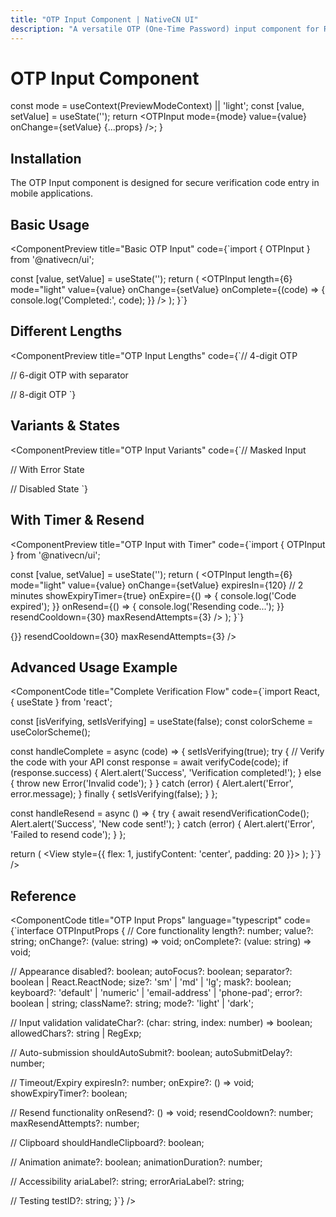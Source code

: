 ```yaml
---
title: "OTP Input Component | NativeCN UI"
description: "A versatile OTP (One-Time Password) input component for React Native apps with customizable length, validation, and auto-submission features."
---
```


# OTP Input Component


  const mode = useContext(PreviewModeContext) || 'light';
  const [value, setValue] = useState('');
  return <OTPInput 
    mode={mode} 
    value={value} 
    onChange={setValue} 
    {...props} 
  />;
}

## Installation

The OTP Input component is designed for secure verification code entry in mobile applications.

<ComponentCode 
  language="bash"
  code="npx @nativecn/cli add input-otp"
  title="Installation Command"
/>

## Basic Usage

<ComponentPreview
  title="Basic OTP Input"
  code={`import { OTPInput } from '@nativecn/ui';

  const [value, setValue] = useState('');
  return (
    <OTPInput
      length={6}
      mode="light"
      value={value}
      onChange={setValue}
      onComplete={(code) => {
        console.log('Completed:', code);
      }}
    />
  );
}`}
>
  <div style={{ width: '100%', maxWidth: '400px', margin: '0 auto' }}>
    <OTPWithMode length={6} />
  </div>
</ComponentPreview>

## Different Lengths

<ComponentPreview
  title="OTP Input Lengths"
  code={`// 4-digit OTP
<OTPInput
  length={4}
  mode="light"
  keyboard="numeric"
  value={value4}
  onChange={setValue4}
/>

// 6-digit OTP with separator
<OTPInput
  length={6}
  mode="light"
  separator={true}
  keyboard="numeric"
  value={value6}
  onChange={setValue6}
/>

// 8-digit OTP
<OTPInput
  length={8}
  mode="light"
  keyboard="numeric"
  value={value8}
  onChange={setValue8}
/>`}
>
  <div style={{ display: 'flex', flexDirection: 'column', gap: '24px', width: '100%', maxWidth: '400px', margin: '0 auto' }}>
    <OTPWithMode length={4} />
    <OTPWithMode length={6} separator={true} />
    <OTPWithMode length={8} />
  </div>
</ComponentPreview>

## Variants & States

<ComponentPreview
  title="OTP Input Variants"
  code={`// Masked Input
<OTPInput
  length={6}
  mode="light"
  mask={true}
  keyboard="numeric"
  value={maskedValue}
  onChange={setMaskedValue}
/>

// With Error State
<OTPInput
  length={6}
  mode="light"
  error="Invalid verification code"
  keyboard="numeric"
  value={errorValue}
  onChange={setErrorValue}
/>

// Disabled State
<OTPInput
  length={6}
  mode="light"
  disabled={true}
  keyboard="numeric"
  value={disabledValue}
  onChange={setDisabledValue}
/>`}
>
  <div style={{ display: 'flex', flexDirection: 'column', gap: '24px', width: '100%', maxWidth: '400px', margin: '0 auto' }}>
    <OTPWithMode length={6} mask={true} />
    <OTPWithMode length={6} error="Invalid verification code" />
    <OTPWithMode length={6} disabled={true} />
  </div>
</ComponentPreview>

## With Timer & Resend

<ComponentPreview
  title="OTP Input with Timer"
  code={`import { OTPInput } from '@nativecn/ui';

  const [value, setValue] = useState('');
  return (
    <OTPInput
      length={6}
      mode="light"
      value={value}
      onChange={setValue}
      expiresIn={120} // 2 minutes
      showExpiryTimer={true}
      onExpire={() => {
        console.log('Code expired');
      }}
      onResend={() => {
        console.log('Resending code...');
      }}
      resendCooldown={30}
      maxResendAttempts={3}
    />
  );
}`}
>
  <div style={{ width: '100%', maxWidth: '400px', margin: '0 auto' }}>
    <OTPWithMode 
      length={6}
      expiresIn={120}
      showExpiryTimer={true}
      onResend={() => {}}
      resendCooldown={30}
      maxResendAttempts={3}
    />
  </div>
</ComponentPreview>

## Advanced Usage Example

<ComponentCode
  title="Complete Verification Flow"
  code={`import React, { useState } from 'react';

  const [isVerifying, setIsVerifying] = useState(false);
  const colorScheme = useColorScheme();

  const handleComplete = async (code) => {
    setIsVerifying(true);
    try {
      // Verify the code with your API
      const response = await verifyCode(code);
      if (response.success) {
        Alert.alert('Success', 'Verification completed!');
      } else {
        throw new Error('Invalid code');
      }
    } catch (error) {
      Alert.alert('Error', error.message);
    } finally {
      setIsVerifying(false);
    }
  };

  const handleResend = async () => {
    try {
      await resendVerificationCode();
      Alert.alert('Success', 'New code sent!');
    } catch (error) {
      Alert.alert('Error', 'Failed to resend code');
    }
  };

  return (
    <View style={{ flex: 1, justifyContent: 'center', padding: 20 }}>
      <OTPInput
        length={6}
        mode={colorScheme}
        disabled={isVerifying}
        onComplete={handleComplete}
        onResend={handleResend}
        expiresIn={300}
        showExpiryTimer={true}
        resendCooldown={60}
        maxResendAttempts={3}
        keyboard="numeric"
        autoFocus={true}
        shouldAutoSubmit={true}
        shouldHandleClipboard={true}
      />
    </View>
  );
}`}
/>

## Reference

<ComponentCode
  title="OTP Input Props"
  language="typescript"
  code={`interface OTPInputProps {
  // Core functionality
  length?: number;
  value?: string;
  onChange?: (value: string) => void;
  onComplete?: (value: string) => void;

  // Appearance
  disabled?: boolean;
  autoFocus?: boolean;
  separator?: boolean | React.ReactNode;
  size?: 'sm' | 'md' | 'lg';
  mask?: boolean;
  keyboard?: 'default' | 'numeric' | 'email-address' | 'phone-pad';
  error?: boolean | string;
  className?: string;
  mode?: 'light' | 'dark';

  // Input validation
  validateChar?: (char: string, index: number) => boolean;
  allowedChars?: string | RegExp;

  // Auto-submission
  shouldAutoSubmit?: boolean;
  autoSubmitDelay?: number;

  // Timeout/Expiry
  expiresIn?: number;
  onExpire?: () => void;
  showExpiryTimer?: boolean;

  // Resend functionality
  onResend?: () => void;
  resendCooldown?: number;
  maxResendAttempts?: number;

  // Clipboard
  shouldHandleClipboard?: boolean;

  // Animation
  animate?: boolean;
  animationDuration?: number;

  // Accessibility
  ariaLabel?: string;
  errorAriaLabel?: string;

  // Testing
  testID?: string;
}`}
/>
